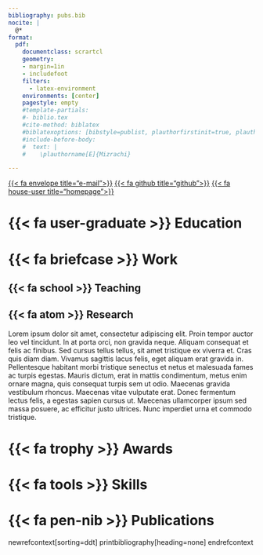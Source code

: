 ```yaml
---
bibliography: pubs.bib
nocite: |
  @*
format: 
  pdf:
    documentclass: scrartcl
    geometry:
    - margin=1in
    - includefoot
    filters:
      - latex-environment
    environments: [center]
    pagestyle: empty
    #template-partials:
    #- biblio.tex
    #cite-method: biblatex
    #biblatexoptions: [bibstyle=publist, plauthorfirstinit=true, plauthorhandling=highlight, plnumbering=none, hlyear=false, marginyear=true]
    #include-before-body:
    #  text: |
    #    \plauthorname[E]{Mizrachi}

---
```


::: {.center} 

\begin{LARGE}Eli Mizrachi\end{LARGE}

\begin{small}(they/them/theirs)\end{small}

[{{< fa envelope title="e-mail">}}](mailto:emiz@umd.edu) 
[{{< fa github title="github">}}](https://github.com/e-miz) 
[{{< fa house-user title="homepage">}}](https://e-miz.github.io)

:::

# {{< fa user-graduate >}} Education

# {{< fa briefcase >}} Work

## {{< fa school >}} Teaching

## {{< fa atom >}} Research

Lorem ipsum dolor sit amet, consectetur adipiscing elit. Proin tempor auctor leo vel tincidunt. In at porta orci, non gravida neque. Aliquam consequat et felis ac finibus. Sed cursus tellus tellus, sit amet tristique ex viverra et. Cras quis diam diam. Vivamus sagittis lacus felis, eget aliquam erat gravida in. Pellentesque habitant morbi tristique senectus et netus et malesuada fames ac turpis egestas. Mauris dictum, erat in mattis condimentum, metus enim ornare magna, quis consequat turpis sem ut odio. Maecenas gravida vestibulum rhoncus. Maecenas vitae vulputate erat. Donec fermentum lectus felis, a egestas sapien cursus ut. Maecenas ullamcorper ipsum sed massa posuere, ac efficitur justo ultrices. Nunc imperdiet urna et commodo tristique. 

# {{< fa trophy >}} Awards

# {{< fa tools >}} Skills

# {{< fa pen-nib >}} Publications

newrefcontext[sorting=ddt]
printbibliography[heading=none]
endrefcontext